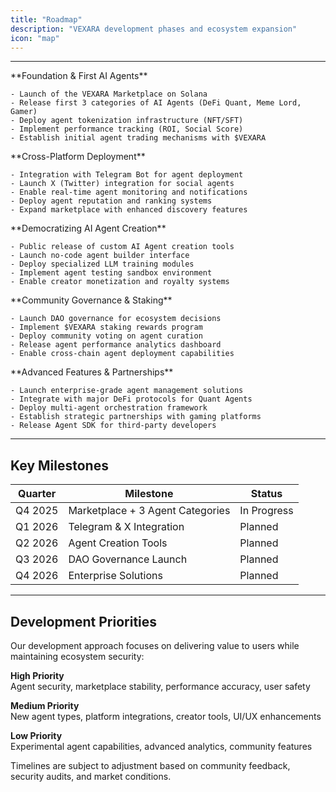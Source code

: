 ```yaml
---
title: "Roadmap"
description: "VEXARA development phases and ecosystem expansion"
icon: "map"
---
```


---

<Steps>
  <Step title="Q4 2025 - Marketplace Launch">
    **Foundation & First AI Agents**
    
    - Launch of the VEXARA Marketplace on Solana
    - Release first 3 categories of AI Agents (DeFi Quant, Meme Lord, Gamer)
    - Deploy agent tokenization infrastructure (NFT/SFT)
    - Implement performance tracking (ROI, Social Score)
    - Establish initial agent trading mechanisms with $VEXARA
  </Step>

  <Step title="Q1 2026 - Platform Integration">
    **Cross-Platform Deployment**
    
    - Integration with Telegram Bot for agent deployment
    - Launch X (Twitter) integration for social agents
    - Enable real-time agent monitoring and notifications
    - Deploy agent reputation and ranking systems
    - Expand marketplace with enhanced discovery features
  </Step>

  <Step title="Q2 2026 - Creator Tools">
    **Democratizing AI Agent Creation**
    
    - Public release of custom AI Agent creation tools
    - Launch no-code agent builder interface
    - Deploy specialized LLM training modules
    - Implement agent testing sandbox environment
    - Enable creator monetization and royalty systems
  </Step>

  <Step title="Q3 2026 - Decentralization">
    **Community Governance & Staking**
    
    - Launch DAO governance for ecosystem decisions
    - Implement $VEXARA staking rewards program
    - Deploy community voting on agent curation
    - Release agent performance analytics dashboard
    - Enable cross-chain agent deployment capabilities
  </Step>

  <Step title="Q4 2026 - Ecosystem Expansion">
    **Advanced Features & Partnerships**
    
    - Launch enterprise-grade agent management solutions
    - Integrate with major DeFi protocols for Quant Agents
    - Deploy multi-agent orchestration framework
    - Establish strategic partnerships with gaming platforms
    - Release Agent SDK for third-party developers
  </Step>
</Steps>

---

## Key Milestones

| Quarter | Milestone | Status |
|---------|-----------|--------|
| Q4 2025 | Marketplace + 3 Agent Categories | In Progress |
| Q1 2026 | Telegram & X Integration | Planned |
| Q2 2026 | Agent Creation Tools | Planned |
| Q3 2026 | DAO Governance Launch | Planned |
| Q4 2026 | Enterprise Solutions | Planned |

---

## Development Priorities

Our development approach focuses on delivering value to users while maintaining ecosystem security:

**High Priority**  
Agent security, marketplace stability, performance accuracy, user safety

**Medium Priority**  
New agent types, platform integrations, creator tools, UI/UX enhancements

**Low Priority**  
Experimental agent capabilities, advanced analytics, community features

<Info>
Timelines are subject to adjustment based on community feedback, security audits, and market conditions.
</Info>
